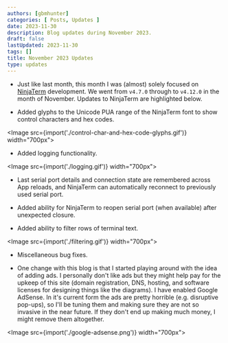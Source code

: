 ```yaml
---
authors: [gbmhunter]
categories: [ Posts, Updates ]
date: 2023-11-30
description: Blog updates during November 2023.
draft: false
lastUpdated: 2023-11-30
tags: []
title: November 2023 Updates
type: updates
---
```



* Just like last month, this month I was (almost) solely focused on [NinjaTerm](https://ninjaterm.mbedded.ninja/) development. We went from `v4.7.0` through to `v4.12.0` in the month of November. Updates to NinjaTerm are highlighted below.

* Added glyphs to the Unicode PUA range of the NinjaTerm font to show control characters and hex codes.

<Image src={import('./control-char-and-hex-code-glyphs.gif')} width="700px"></Image>

* Added logging functionality.

<Image src={import('./logging.gif')} width="700px"></Image>

* Last serial port details and connection state are remembered across App reloads, and NinjaTerm can automatically reconnect to previously used serial port.

* Added ability for NinjaTerm to reopen serial port (when available) after unexpected closure.

* Added ability to filter rows of terminal text.

<Image src={import('./filtering.gif')} width="700px"></Image>

* Miscellaneous bug fixes.

* One change with this blog is that I started playing around with the idea of adding ads. I personally don't like ads but they might help pay for the upkeep of this site (domain registration, DNS, hosting, and software licenses for designing things like the diagrams). I have enabled Google AdSense. In it's current form the ads are pretty horrible (e.g. disruptive pop-ups), so I'll be tuning them and making sure they are not so invasive in the near future. If they don't end up making much money, I might remove them altogether.

<Image src={import('./google-adsense.png')} width="700px"></Image>
    